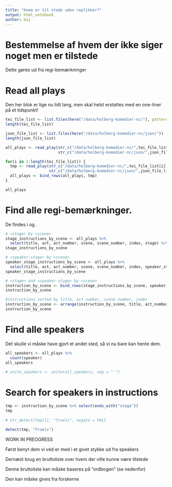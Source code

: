 ```yaml
---
title: "Hvem er til stede uden replikker?"
output: html_notebook
author: baj
---
```


# Bestemmelse af hvem der ikke siger noget men er tilstede 

Dette gøres ud fra regi-bemærkninger 

# Read all plays
Den her blok er lige nu lidt lang, men skal helst erstattes med en one-liner på et tidspunkt!

```r
tei_file_list <- list.files(here("/data/holberg-komedier-nc/"), pattern = "*.page")
length(tei_file_list)

json_file_list <- list.files(here("/data/holberg-komedier-nc/json/"))
length(json_file_list)

all_plays <- read_play(str_c("/data/holberg-komedier-nc/",tei_file_list[1]), 
                       str_c("/data/holberg-komedier-nc/json/",json_file_list[1]))

for(i in 2:length(tei_file_list)) {
  tmp <- read_play(str_c("/data/holberg-komedier-nc/",tei_file_list[i]),
                   str_c("/data/holberg-komedier-nc/json/",json_file_list[i]))
  all_plays <- bind_rows(all_plays, tmp)
}

all_plays
```

# Find alle regi-bemærkninger. 
De findes i <stage> og <speaker_stage>.

```r
# <stage> by <scene>
stage_instructions_by_scene <- all_plays %>%
  select(title, act, act_number, scene, scene_number, index, stage) %>% filter(!is.na(stage))
stage_instructions_by_scene

# <speaker-stage> by <scene>
speaker_stage_instructions_by_scene <- all_plays %>%
  select(title, act, act_number, scene, scene_number, index, speaker_stage) %>% filter(!is.na(speaker_stage))
speaker_stage_instructions_by_scene

# <stage> and <speaker-stage> by <scene>
instruction_by_scene <- bind_rows(stage_instructions_by_scene, speaker_stage_instructions_by_scene)
instruction_by_scene

#instructions sorted by title, act number, scene number, index 
instruction_by_scene <- arrange(instruction_by_scene, title, act_number, scene_number, index)
instruction_by_scene

```


# Find alle speakers
Det skulle vi måske have gjort et andet sted, så vi nu bare kan hente dem.

```r
all_speakers <- all_plays %>% 
  count(speaker)
all_speakers

# unite_speakers <- unite(all_speakers, sep = " ")
```

# Search for speakers in instructions

```r
tmp <- instruction_by_scene %>% select(ends_with("stage"))
tmp
                                       
# str_detect(tmp[1], "Troels", negate = FALS

detect(tmp, "Troels")


```
WORK IN PREOGRESS

Først benyt dem vi véd er med i et givet stykke ud fra speakers 

Dernæst brug en bruttoliste over hvem der ville kunne være tilstede 

Denne bruttoliste kan måske baseres på "ordbogen" (se nedenfor) 

Den kan måske gives fra forskerne 